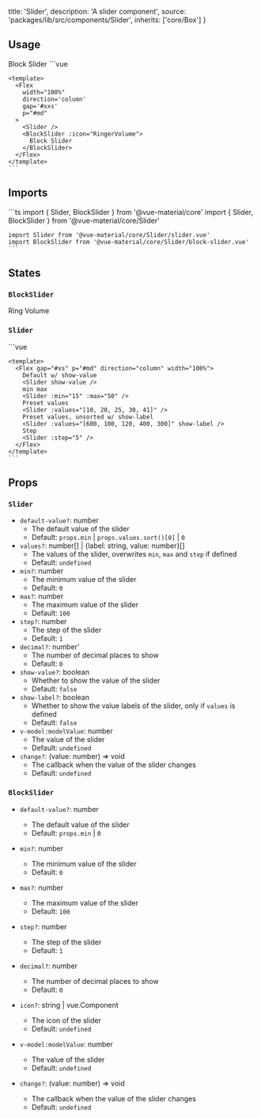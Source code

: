 
  title: 'Slider',
  description: 'A slider component',
  source: 'packages/lib/src/components/Slider',
  inherits: ['core/Box']
}

## Usage

<Preview>
  <PreviewFrame height={200}>
    <Flex width="100%" direction="column" gap="#xxs" p="#md">
      <Slider />
      <BlockSlider icon="material-symbols:ring-volume">
        Block Slider
      </BlockSlider>
    </Flex>
  </PreviewFrame>

  <CodeHighlight height={400}>
    ```vue
    <script setup lang="ts">
      import Flex from '@vue-material/core/Box/Flex'
      import { Slider, BlockSlider } from '@vue-material/core/Slider'
      import RingerVolume from './components/ringer-volume.vue'
    </script>

    <template>
      <Flex
        width="100%"
        direction='column'
        gap='#xxs'
        p="#md"
      >
        <Slider />
        <BlockSlider :icon="RingerVolume">
          Block Slider
        </BlockSlider>
      </Flex>
    </template>
    ```

  </CodeHighlight>
</Preview>

## Imports

<Preview>
  <CodeHighlight>
    ```ts
    import { Slider, BlockSlider } from '@vue-material/core'
    import { Slider, BlockSlider } from '@vue-material/core/Slider'

    import Slider from '@vue-material/core/Slider/slider.vue'
    import BlockSlider from '@vue-material/core/Slider/block-slider.vue'
    ```

  </CodeHighlight>
</Preview>

## States

### `BlockSlider`

<Preview>
  <PreviewFrame height={200} p="#md">
    <BlockSlider icon="material-symbols:ring-volume">
      Ring Volume
    </BlockSlider>
  </PreviewFrame>
</Preview>

### `Slider`

<Preview>
  <PreviewFrame height={500} p="#md">
    <SliderVariants/>
  </PreviewFrame>

  <CodeHighlight height={500}>
    ```vue
    <script setup lang="ts">
      import Slider from '@vue-material/core/Slider/slider.vue'
      import Flex from '@vue-material/core/Box/Flex'
    </script>

    <template>
      <Flex gap="#xs" p="#md" direction="column" width="100%">
        Default w/ show-value
        <Slider show-value />
        min max
        <Slider :min="15" :max="50" />
        Preset values
        <Slider :values="[10, 20, 25, 30, 41]" />
        Preset values, unsorted w/ show-label
        <Slider :values="[600, 100, 120, 400, 300]" show-label />
        Step
        <Slider :step="5" />
      </Flex>
    </template>
    ```

  </CodeHighlight>
</Preview>

## Props

### `Slider`

- `default-value?`: number
  - The default value of the slider
  - Default: `props.min` | `props.values.sort()[0]` | `0`
- `values?`: number[] | \{label: string, value: number}[]
  - The values of the slider, overwrites `min`, `max` and `step` if defined
  - Default: `undefined`
- `min?`: number
  - The minimum value of the slider
  - Default: `0`
- `max?`: number
  - The maximum value of the slider
  - Default: `100`
- `step?`: number
  - The step of the slider
  - Default: `1`
- `decimal?`: number'
  - The number of decimal places to show
  - Default: `0`
- `show-value?`: boolean
  - Whether to show the value of the slider
  - Default: `false`
- `show-label?`: boolean
  - Whether to show the value labels of the slider, only if `values` is defined
  - Default: `false`
- `v-model:modelValue`: number
  - The value of the slider
  - Default: `undefined`
- `change?`: (value: number) => void
  - The callback when the value of the slider changes
  - Default: `undefined`

### `BlockSlider`

- `default-value?`: number

  - The default value of the slider
  - Default: `props.min` | `0`

- `min?`: number

  - The minimum value of the slider
  - Default: `0`

- `max?`: number

  - The maximum value of the slider
  - Default: `100`

- `step?`: number

  - The step of the slider
  - Default: `1`

- `decimal?`: number

  - The number of decimal places to show
  - Default: `0`

- `icon?`: string | vue.Component

  - The icon of the slider
  - Default: `undefined`

- `v-model:modelValue`: number

  - The value of the slider
  - Default: `undefined`

- `change?`: (value: number) => void
  - The callback when the value of the slider changes
  - Default: `undefined`
